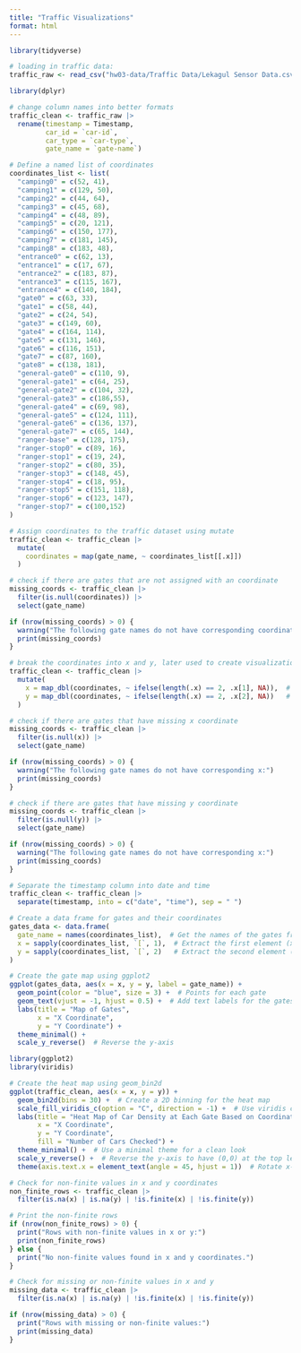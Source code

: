 ```yaml
---
title: "Traffic Visualizations"
format: html
---
```


```r
library(tidyverse)

# loading in traffic data: 
traffic_raw <- read_csv("hw03-data/Traffic Data/Lekagul Sensor Data.csv")
```

```r
library(dplyr)

# change column names into better formats
traffic_clean <- traffic_raw |>
  rename(timestamp = Timestamp,
         car_id = `car-id`,
         car_type = `car-type`,
         gate_name = `gate-name`)

```

```r
# Define a named list of coordinates
coordinates_list <- list(
  "camping0" = c(52, 41),
  "camping1" = c(129, 50),
  "camping2" = c(44, 64),
  "camping3" = c(45, 68),
  "camping4" = c(48, 89),
  "camping5" = c(20, 121),
  "camping6" = c(150, 177),
  "camping7" = c(181, 145),
  "camping8" = c(183, 48),
  "entrance0" = c(62, 13),
  "entrance1" = c(17, 67),
  "entrance2" = c(183, 87),
  "entrance3" = c(115, 167),
  "entrance4" = c(140, 184),
  "gate0" = c(63, 33),
  "gate1" = c(58, 44),
  "gate2" = c(24, 54),
  "gate3" = c(149, 60),
  "gate4" = c(164, 114),
  "gate5" = c(131, 146),
  "gate6" = c(116, 151),
  "gate7" = c(87, 160),
  "gate8" = c(138, 181),
  "general-gate0" = c(110, 9),
  "general-gate1" = c(64, 25),
  "general-gate2" = c(104, 32),
  "general-gate3" = c(186,55),
  "general-gate4" = c(69, 98),
  "general-gate5" = c(124, 111),
  "general-gate6" = c(136, 137),
  "general-gate7" = c(65, 144),
  "ranger-base" = c(128, 175),
  "ranger-stop0" = c(89, 16),
  "ranger-stop1" = c(19, 24),
  "ranger-stop2" = c(80, 35),
  "ranger-stop3" = c(148, 45),
  "ranger-stop4" = c(18, 95),
  "ranger-stop5" = c(151, 118),
  "ranger-stop6" = c(123, 147),
  "ranger-stop7" = c(100,152)
)

# Assign coordinates to the traffic dataset using mutate
traffic_clean <- traffic_clean |>
  mutate(
    coordinates = map(gate_name, ~ coordinates_list[[.x]])
  )
```

```r
# check if there are gates that are not assigned with an coordinate
missing_coords <- traffic_clean |>
  filter(is.null(coordinates)) |>
  select(gate_name)

if (nrow(missing_coords) > 0) {
  warning("The following gate names do not have corresponding coordinates:")
  print(missing_coords)
}
```

```r
# break the coordinates into x and y, later used to create visualizations
traffic_clean <- traffic_clean |> 
  mutate(
    x = map_dbl(coordinates, ~ ifelse(length(.x) == 2, .x[1], NA)),  # Assign first element as x
    y = map_dbl(coordinates, ~ ifelse(length(.x) == 2, .x[2], NA))   # Assign second element as y
  )
```

```r
# check if there are gates that have missing x coordinate
missing_coords <- traffic_clean |>
  filter(is.null(x)) |>
  select(gate_name)

if (nrow(missing_coords) > 0) {
  warning("The following gate names do not have corresponding x:")
  print(missing_coords)
}

# check if there are gates that have missing y coordinate
missing_coords <- traffic_clean |>
  filter(is.null(y)) |>
  select(gate_name)

if (nrow(missing_coords) > 0) {
  warning("The following gate names do not have corresponding x:")
  print(missing_coords)
}
```

```r
# Separate the timestamp column into date and time
traffic_clean <- traffic_clean |> 
  separate(timestamp, into = c("date", "time"), sep = " ")
```

```r
# Create a data frame for gates and their coordinates
gates_data <- data.frame(
  gate_name = names(coordinates_list),  # Get the names of the gates from coordinates_list
  x = sapply(coordinates_list, `[`, 1),  # Extract the first element (x coordinate) from each entry
  y = sapply(coordinates_list, `[`, 2)   # Extract the second element (y coordinate) from each entry
)

# Create the gate map using ggplot2
ggplot(gates_data, aes(x = x, y = y, label = gate_name)) +
  geom_point(color = "blue", size = 3) +  # Points for each gate
  geom_text(vjust = -1, hjust = 0.5) +  # Add text labels for the gates
  labs(title = "Map of Gates",
       x = "X Coordinate",
       y = "Y Coordinate") +
  theme_minimal() + 
  scale_y_reverse()  # Reverse the y-axis
```

```r
library(ggplot2)
library(viridis)

# Create the heat map using geom_bin2d
ggplot(traffic_clean, aes(x = x, y = y)) +
  geom_bin2d(bins = 30) +  # Create a 2D binning for the heat map
  scale_fill_viridis_c(option = "C", direction = -1) +  # Use viridis color scale
  labs(title = "Heat Map of Car Density at Each Gate Based on Coordinates",
       x = "X Coordinate",
       y = "Y Coordinate",
       fill = "Number of Cars Checked") + 
  theme_minimal() +  # Use a minimal theme for a clean look
  scale_y_reverse() +  # Reverse the y-axis to have (0,0) at the top left
  theme(axis.text.x = element_text(angle = 45, hjust = 1))  # Rotate x-axis labels
```

```r
# Check for non-finite values in x and y coordinates
non_finite_rows <- traffic_clean |>
  filter(is.na(x) | is.na(y) | !is.finite(x) | !is.finite(y))

# Print the non-finite rows
if (nrow(non_finite_rows) > 0) {
  print("Rows with non-finite values in x or y:")
  print(non_finite_rows)
} else {
  print("No non-finite values found in x and y coordinates.")
}
```

```r
# Check for missing or non-finite values in x and y
missing_data <- traffic_clean |>
  filter(is.na(x) | is.na(y) | !is.finite(x) | !is.finite(y))

if (nrow(missing_data) > 0) {
  print("Rows with missing or non-finite values:")
  print(missing_data)
}
```

